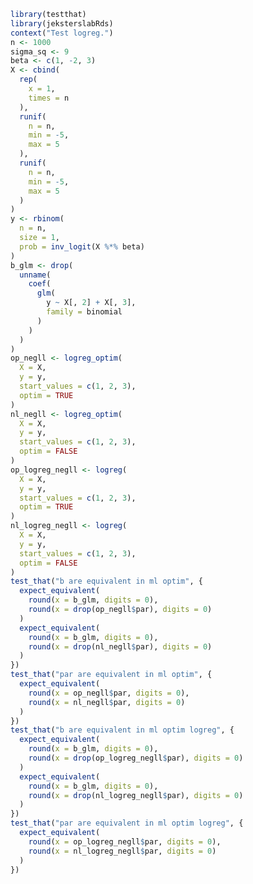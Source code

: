 
```r
library(testthat)
library(jeksterslabRds)
context("Test logreg.")
n <- 1000
sigma_sq <- 9
beta <- c(1, -2, 3)
X <- cbind(
  rep(
    x = 1,
    times = n
  ),
  runif(
    n = n,
    min = -5,
    max = 5
  ),
  runif(
    n = n,
    min = -5,
    max = 5
  )
)
y <- rbinom(
  n = n,
  size = 1,
  prob = inv_logit(X %*% beta)
)
b_glm <- drop(
  unname(
    coef(
      glm(
        y ~ X[, 2] + X[, 3],
        family = binomial
      )
    )
  )
)
op_negll <- logreg_optim(
  X = X,
  y = y,
  start_values = c(1, 2, 3),
  optim = TRUE
)
nl_negll <- logreg_optim(
  X = X,
  y = y,
  start_values = c(1, 2, 3),
  optim = FALSE
)
op_logreg_negll <- logreg(
  X = X,
  y = y,
  start_values = c(1, 2, 3),
  optim = TRUE
)
nl_logreg_negll <- logreg(
  X = X,
  y = y,
  start_values = c(1, 2, 3),
  optim = FALSE
)
test_that("b are equivalent in ml optim", {
  expect_equivalent(
    round(x = b_glm, digits = 0),
    round(x = drop(op_negll$par), digits = 0)
  )
  expect_equivalent(
    round(x = b_glm, digits = 0),
    round(x = drop(nl_negll$par), digits = 0)
  )
})
test_that("par are equivalent in ml optim", {
  expect_equivalent(
    round(x = op_negll$par, digits = 0),
    round(x = nl_negll$par, digits = 0)
  )
})
test_that("b are equivalent in ml optim logreg", {
  expect_equivalent(
    round(x = b_glm, digits = 0),
    round(x = drop(op_logreg_negll$par), digits = 0)
  )
  expect_equivalent(
    round(x = b_glm, digits = 0),
    round(x = drop(nl_logreg_negll$par), digits = 0)
  )
})
test_that("par are equivalent in ml optim logreg", {
  expect_equivalent(
    round(x = op_logreg_negll$par, digits = 0),
    round(x = nl_logreg_negll$par, digits = 0)
  )
})
```

